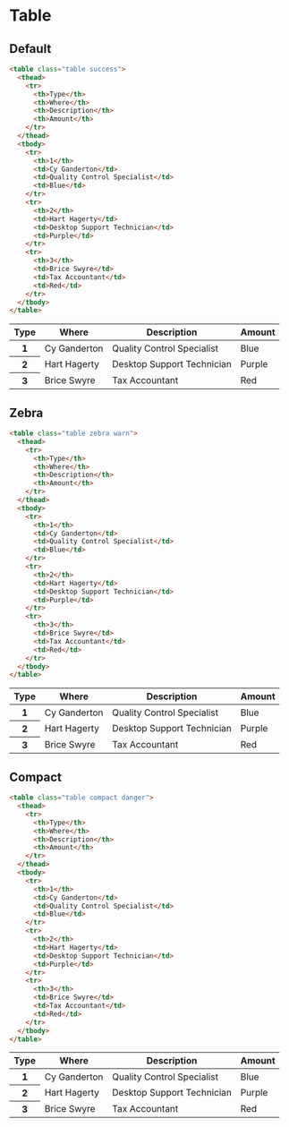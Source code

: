 # Table

## Default

```html
<table class="table success">
  <thead>
    <tr>
      <th>Type</th>
      <th>Where</th>
      <th>Description</th>
      <th>Amount</th>
    </tr>
  </thead>
  <tbody>
    <tr>
      <th>1</th>
      <td>Cy Ganderton</td>
      <td>Quality Control Specialist</td>
      <td>Blue</td>
    </tr>
    <tr>
      <th>2</th>
      <td>Hart Hagerty</td>
      <td>Desktop Support Technician</td>
      <td>Purple</td>
    </tr>
    <tr>
      <th>3</th>
      <td>Brice Swyre</td>
      <td>Tax Accountant</td>
      <td>Red</td>
    </tr>
  </tbody>
</table>
```

<table className="table success">
  <thead>
    <tr>
      <th>Type</th>
      <th>Where</th>
      <th>Description</th>
      <th>Amount</th>
    </tr>
  </thead>
  <tbody>
    <tr>
      <th>1</th>
      <td>Cy Ganderton</td>
      <td>Quality Control Specialist</td>
      <td>Blue</td>
    </tr>
    <tr>
      <th>2</th>
      <td>Hart Hagerty</td>
      <td>Desktop Support Technician</td>
      <td>Purple</td>
    </tr>
    <tr>
      <th>3</th>
      <td>Brice Swyre</td>
      <td>Tax Accountant</td>
      <td>Red</td>
    </tr>
  </tbody>
</table>

## Zebra

```html
<table class="table zebra warn">
  <thead>
    <tr>
      <th>Type</th>
      <th>Where</th>
      <th>Description</th>
      <th>Amount</th>
    </tr>
  </thead>
  <tbody>
    <tr>
      <th>1</th>
      <td>Cy Ganderton</td>
      <td>Quality Control Specialist</td>
      <td>Blue</td>
    </tr>
    <tr>
      <th>2</th>
      <td>Hart Hagerty</td>
      <td>Desktop Support Technician</td>
      <td>Purple</td>
    </tr>
    <tr>
      <th>3</th>
      <td>Brice Swyre</td>
      <td>Tax Accountant</td>
      <td>Red</td>
    </tr>
  </tbody>
</table>
```

<table className="table zebra warn">
  <thead>
    <tr>
      <th>Type</th>
      <th>Where</th>
      <th>Description</th>
      <th>Amount</th>
    </tr>
  </thead>
  <tbody>
    <tr>
      <th>1</th>
      <td>Cy Ganderton</td>
      <td>Quality Control Specialist</td>
      <td>Blue</td>
    </tr>
    <tr>
      <th>2</th>
      <td>Hart Hagerty</td>
      <td>Desktop Support Technician</td>
      <td>Purple</td>
    </tr>
    <tr>
      <th>3</th>
      <td>Brice Swyre</td>
      <td>Tax Accountant</td>
      <td>Red</td>
    </tr>
  </tbody>
</table>

## Compact

```html
<table class="table compact danger">
  <thead>
    <tr>
      <th>Type</th>
      <th>Where</th>
      <th>Description</th>
      <th>Amount</th>
    </tr>
  </thead>
  <tbody>
    <tr>
      <th>1</th>
      <td>Cy Ganderton</td>
      <td>Quality Control Specialist</td>
      <td>Blue</td>
    </tr>
    <tr>
      <th>2</th>
      <td>Hart Hagerty</td>
      <td>Desktop Support Technician</td>
      <td>Purple</td>
    </tr>
    <tr>
      <th>3</th>
      <td>Brice Swyre</td>
      <td>Tax Accountant</td>
      <td>Red</td>
    </tr>
  </tbody>
</table>
```

<table className="table compact danger">
  <thead>
    <tr>
      <th>Type</th>
      <th>Where</th>
      <th>Description</th>
      <th>Amount</th>
    </tr>
  </thead>
  <tbody>
    <tr>
      <th>1</th>
      <td>Cy Ganderton</td>
      <td>Quality Control Specialist</td>
      <td>Blue</td>
    </tr>
    <tr>
      <th>2</th>
      <td>Hart Hagerty</td>
      <td>Desktop Support Technician</td>
      <td>Purple</td>
    </tr>
    <tr>
      <th>3</th>
      <td>Brice Swyre</td>
      <td>Tax Accountant</td>
      <td>Red</td>
    </tr>
  </tbody>
</table>
